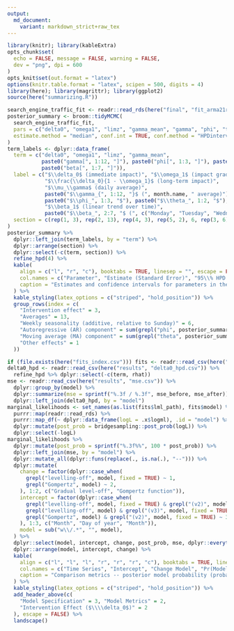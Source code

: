 ```yaml
---
output:
  md_document:
    variant: markdown_strict+raw_tex
---
```

\clearpage

\normalsize

```r
library(knitr); library(kableExtra)
opts_chunk$set(
  echo = FALSE, message = FALSE, warning = FALSE,
  dev = "png", dpi = 600
)
opts_knit$set(out.format = "latex")
options(knitr.table.format = "latex", scipen = 500, digits = 4)
library(here); library(magrittr); library(ggplot2)
source(here("summarizing.R"))
```

\section*{Appendix}

```r
search_engine_traffic_fit <- readr::read_rds(here("final", "fit_arma21r3ev3-longer.rds"))
posterior_summary <- broom::tidyMCMC(
  search_engine_traffic_fit,
  pars = c("delta0", "omega1", "limz", "gamma_mean", "gamma", "phi", "theta", "beta"),
  estimate.method = "median", conf.int = TRUE, conf.method = "HPDinterval"
)
term_labels <- dplyr::data_frame(
  term = c("delta0", "omega1", "limz", "gamma_mean",
           paste0("gamma[", 1:12, "]"), paste0("phi[", 1:3, "]"), paste0("theta[", 1:2, "]"),
           paste0("beta[", 1:7, "]")),
  label = c("$\\delta_0$ (immediate impact)", "$\\omega_1$ (impact gradation)",
            "$\\frac{\\delta_0}{1 - \\omega_1}$ (long-term impact)",
            "$\\mu_\\gamma$ (daily average)",
            paste0("$\\gamma_{", 1:12, "}$ (", month.name, " average)"),
            paste0("$\\phi_", 1:3, "$"), paste0("$\\theta_", 1:2, "$"),
            "$\\beta_1$ (linear trend over time)",
            paste0("$\\beta_", 2:7, "$ (", c("Monday", "Tuesday", "Wednesday", "Thursday", "Friday", "Saturday"), ")")),
  section = c(rep(1, 3), rep(2, 13), rep(4, 3), rep(5, 2), 6, rep(3, 6))
)
posterior_summary %>%
  dplyr::left_join(term_labels, by = "term") %>%
  dplyr::arrange(section) %>%
  dplyr::select(-c(term, section)) %>%
  refine_hpd(4) %>%
  kable(
    align = c("l", "r", "c"), booktabs = TRUE, linesep = "", escape = FALSE,
    col.names = c("Parameter", "Estimate (Standard Error)", "95\\% HPD Interval"),
    caption = "Estimates and confidence intervals for parameters in the model of desktop traffic to the Italian Wikipedia from all recognized search engines The model was fit to pageview counts \\emph{in millions}. For example, when reading the table, $\\beta_2 = 0.67$ indicates more 670K pageviews on average on Monday relative to Sunday."
  ) %>%
  kable_styling(latex_options = c("striped", "hold_position")) %>%
  group_rows(index = c(
    "Intervention effect" = 3,
    "Averages" = 13,
    "Weekly seasonality (additive, relative to Sunday)" = 6,
    "Autoregressive (AR) component" = sum(grepl("phi", posterior_summary$term)),
    "Moving average (MA) component" = sum(grepl("theta", posterior_summary$term)),
    "Other effects" = 1
  ))
```

\newpage

```r
if (file.exists(here("fits_index.csv"))) fits <- readr::read_csv(here("fits_index.csv"))
delta0_hpd <- readr::read_csv(here("results", "delta0_hpd.csv")) %>%
  refine_hpd %>% dplyr::select(-c(term, rhat))
mse <- readr::read_csv(here("results", "mse.csv")) %>%
  dplyr::group_by(model) %>%
  dplyr::summarize(mse = sprintf("%.3f / %.3f", mse_before, mse_after)) %>%
  dplyr::left_join(delta0_hpd, by = "model")
marginal_likelihoods <- set_names(as.list(fits$lml_path), fits$model) %>%
  purrr::map(readr::read_rds) %>%
  purrr::map_df(~ dplyr::data_frame(logL = .x$logml), .id = "model") %>%
  dplyr::mutate(post_prob = bridgesampling::post_prob(logL)) %>%
  dplyr::select(-logL)
marginal_likelihoods %>%
  dplyr::mutate(post_prob = sprintf("%.3f%%", 100 * post_prob)) %>%
  dplyr::left_join(mse, by = "model") %>%
  dplyr::mutate_all(dplyr::funs(replace(., is.na(.), "--"))) %>%
  dplyr::mutate(
    change = factor(dplyr::case_when(
      grepl("levelling-off", model, fixed = TRUE) ~ 1,
      grepl("Gompertz", model) ~ 2,
    ), 1:2, c("Gradual level-off", "Gompertz function")),
    intercept = factor(dplyr::case_when(
      grepl("levelling-off", model, fixed = TRUE) & grepl("(v2)", model, fixed = TRUE) ~ 1,
      grepl("levelling-off", model) & grepl("(v3)", model, fixed = TRUE) ~ 2,
      grepl("Gompertz", model) & grepl("(v2)", model, fixed = TRUE) ~ 3,
    ), 1:3, c("Month", "Day of year", "Month")),
    model = sub("w\\/.*", "", model),
  ) %>%
  dplyr::select(model, intercept, change, post_prob, mse, dplyr::everything()) %>%
  dplyr::arrange(model, intercept, change) %>%
  kable(
    align = c("l", "l", "l", "r", "r", "r", "c"), booktabs = TRUE, linesep = "",
    col.names = c("Time Series", "Intercept", "Change Model", "Pr(Model|Data)", "MSE (Before/After)", "Estimate (SE)", "95% CI"),
    caption = "Comparison metrics -- posterior model probability (probability of model given data) and mean squared error (MSE) of predictions before and after intervention (smaller is better) -- of various models of desktop traffic from search engines, with point estimate, standard error (SE), and 95\\% credible interval from the fitted models for intervention effect $\\delta_0$. These were quickly fitted to aid model selection, so the estimates in the final model differ due to more extensive MCMC sampling for final inference."
  ) %>%
  kable_styling(latex_options = c("striped", "hold_position")) %>%
  add_header_above(c(
    "Model Specification" = 3, "Model Metrics" = 2,
    "Intervention Effect ($\\\\delta_0$)" = 2
  ), escape = FALSE) %>%
  landscape()
```
